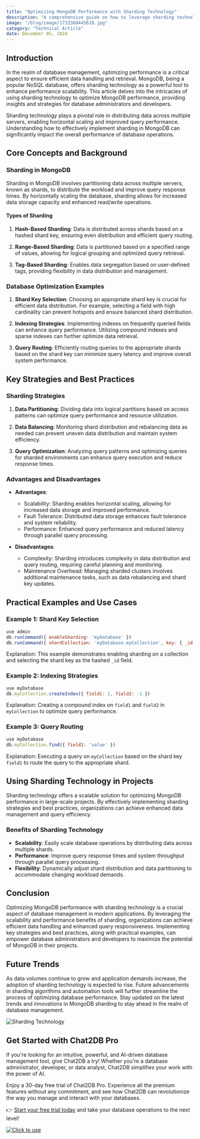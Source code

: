 ```yaml
---
title: "Optimizing MongoDB Performance with Sharding Technology"
description: "A comprehensive guide on how to leverage sharding technology to optimize MongoDB performance, including key strategies, practical examples, and best practices."
image: "/blog/image/1733368445618.jpg"
category: "Technical Article"
date: December 05, 2024
---
```


## Introduction

In the realm of database management, optimizing performance is a critical aspect to ensure efficient data handling and retrieval. MongoDB, being a popular NoSQL database, offers sharding technology as a powerful tool to enhance performance scalability. This article delves into the intricacies of using sharding technology to optimize MongoDB performance, providing insights and strategies for database administrators and developers.

Sharding technology plays a pivotal role in distributing data across multiple servers, enabling horizontal scaling and improved query performance. Understanding how to effectively implement sharding in MongoDB can significantly impact the overall performance of database operations.

## Core Concepts and Background

### Sharding in MongoDB

Sharding in MongoDB involves partitioning data across multiple servers, known as shards, to distribute the workload and improve query response times. By horizontally scaling the database, sharding allows for increased data storage capacity and enhanced read/write operations.

#### Types of Sharding

1. **Hash-Based Sharding**: Data is distributed across shards based on a hashed shard key, ensuring even distribution and efficient query routing.

2. **Range-Based Sharding**: Data is partitioned based on a specified range of values, allowing for logical grouping and optimized query retrieval.

3. **Tag-Based Sharding**: Enables data segregation based on user-defined tags, providing flexibility in data distribution and management.

### Database Optimization Examples

1. **Shard Key Selection**: Choosing an appropriate shard key is crucial for efficient data distribution. For example, selecting a field with high cardinality can prevent hotspots and ensure balanced shard distribution.

2. **Indexing Strategies**: Implementing indexes on frequently queried fields can enhance query performance. Utilizing compound indexes and sparse indexes can further optimize data retrieval.

3. **Query Routing**: Efficiently routing queries to the appropriate shards based on the shard key can minimize query latency and improve overall system performance.

## Key Strategies and Best Practices

### Sharding Strategies

1. **Data Partitioning**: Dividing data into logical partitions based on access patterns can optimize query performance and resource utilization.

2. **Data Balancing**: Monitoring shard distribution and rebalancing data as needed can prevent uneven data distribution and maintain system efficiency.

3. **Query Optimization**: Analyzing query patterns and optimizing queries for sharded environments can enhance query execution and reduce response times.

### Advantages and Disadvantages

- **Advantages**:
  - Scalability: Sharding enables horizontal scaling, allowing for increased data storage and improved performance.
  - Fault Tolerance: Distributed data storage enhances fault tolerance and system reliability.
  - Performance: Enhanced query performance and reduced latency through parallel query processing.

- **Disadvantages**:
  - Complexity: Sharding introduces complexity in data distribution and query routing, requiring careful planning and monitoring.
  - Maintenance Overhead: Managing sharded clusters involves additional maintenance tasks, such as data rebalancing and shard key updates.

## Practical Examples and Use Cases

### Example 1: Shard Key Selection

```javascript
use admin
db.runCommand({ enableSharding: 'myDatabase' })
db.runCommand({ shardCollection: 'myDatabase.myCollection', key: { _id: 'hashed' } })
```

Explanation: This example demonstrates enabling sharding on a collection and selecting the shard key as the hashed `_id` field.

### Example 2: Indexing Strategies

```javascript
use myDatabase
db.myCollection.createIndex({ field1: 1, field2: -1 })
```

Explanation: Creating a compound index on `field1` and `field2` in `myCollection` to optimize query performance.

### Example 3: Query Routing

```javascript
use myDatabase
db.myCollection.find({ field1: 'value' })
```

Explanation: Executing a query on `myCollection` based on the shard key `field1` to route the query to the appropriate shard.

## Using Sharding Technology in Projects

Sharding technology offers a scalable solution for optimizing MongoDB performance in large-scale projects. By effectively implementing sharding strategies and best practices, organizations can achieve enhanced data management and query efficiency.

### Benefits of Sharding Technology

- **Scalability**: Easily scale database operations by distributing data across multiple shards.
- **Performance**: Improve query response times and system throughput through parallel query processing.
- **Flexibility**: Dynamically adjust shard distribution and data partitioning to accommodate changing workload demands.

## Conclusion

Optimizing MongoDB performance with sharding technology is a crucial aspect of database management in modern applications. By leveraging the scalability and performance benefits of sharding, organizations can achieve efficient data handling and enhanced query responsiveness. Implementing key strategies and best practices, along with practical examples, can empower database administrators and developers to maximize the potential of MongoDB in their projects.

## Future Trends

As data volumes continue to grow and application demands increase, the adoption of sharding technology is expected to rise. Future advancements in sharding algorithms and automation tools will further streamline the process of optimizing database performance. Stay updated on the latest trends and innovations in MongoDB sharding to stay ahead in the realm of database management.

![Sharding Technology](https://example.com/sharding-technology.jpg)

## Get Started with Chat2DB Pro

If you're looking for an intuitive, powerful, and AI-driven database management tool, give Chat2DB a try! Whether you're a database administrator, developer, or data analyst, Chat2DB simplifies your work with the power of AI.

Enjoy a 30-day free trial of Chat2DB Pro. Experience all the premium features without any commitment, and see how Chat2DB can revolutionize the way you manage and interact with your databases.

👉 [Start your free trial today](https://chat2db.ai/pricing) and take your database operations to the next level!


[![Click to use](/image/blog/bg/chat2db.jpg)](https://chat2db.ai)
